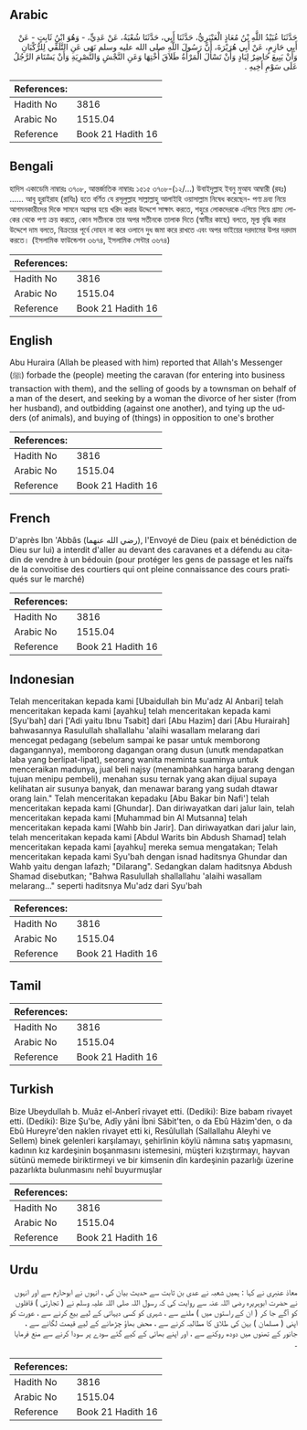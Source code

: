 ## Arabic


<div dir="rtl" lang="ar" style={{fontSize:'larger',backgroundColor:'#f8f9fa',padding:20}}>
حَدَّثَنَا عُبَيْدُ اللَّهِ بْنُ مُعَاذٍ الْعَنْبَرِيُّ، حَدَّثَنَا أَبِي، حَدَّثَنَا شُعْبَةُ، عَنْ عَدِيٍّ، - وَهُوَ ابْنُ ثَابِتٍ - عَنْ أَبِي حَازِمٍ، عَنْ أَبِي هُرَيْرَةَ، أَنَّ رَسُولَ اللَّهِ صلى الله عليه وسلم نَهَى عَنِ التَّلَقِّي لِلرُّكْبَانِ وَأَنْ يَبِيعَ حَاضِرٌ لِبَادٍ وَأَنْ تَسْأَلَ الْمَرْأَةُ طَلاَقَ أُخْتِهَا وَعَنِ النَّجْشِ وَالتَّصْرِيَةِ وَأَنْ يَسْتَامَ الرَّجُلُ عَلَى سَوْمِ أَخِيهِ ‏.‏
</div>
<div style={{backgroundColor:'#f8f9fa',padding:20, marginBottom: 10}}><table> <thead> <tr> <th>References:</th> <th></th> </tr> </thead> <tbody><tr><td>Hadith No</td><td>3816</td></tr><tr><td>Arabic No</td><td>1515.04</td></tr><tr><td>Reference</td><td>Book 21 Hadith 16</td></tr></tbody></table></div>

## Bengali


<div dir="ltr" lang="bn" style={{fontSize:'larger',backgroundColor:'#f8f9fa',padding:20}}>
হাদিস একাডেমি নাম্বারঃ ৩৭০৮, আন্তর্জাতিক নাম্বারঃ ১৫১৫ ৩৭০৮-(১২/...) উবাইদুল্লাহ ইবনু মুআয আম্বারী (রহঃ) ...... আবূ হুরাইরাহ (রাযিঃ) হতে বর্ণিত যে রসূলুল্লাহ সাল্লাল্লাহু আলাইহি ওয়াসাল্লাম নিষেধ করেছেন- পণ্য দ্রব্য নিয়ে আগমনকারীদের দিকে সামনে অগ্রসর হয়ে খরিদ করার উদ্দেশে সাক্ষাৎ করতে, শহুরে লোকদেরকে এগিয়ে গিয়ে গ্রাম্য লোকের থেকে পণ্য ক্রয় করতে, কোন সতীনকে তার অপর সতীনকে তালাক দিতে (স্বামীর কাছে) বলতে, মূল্য বৃদ্ধি করার উদ্দেশে দাম বলতে, বিক্রয়ের পূর্বে দোহন না করে ওলানে দুধ জমা করে রাখতে এবং অপর ভাইয়ের দরদামের উপর দরদাম করতে। (ইসলামিক ফাউন্ডেশন ৩৬৭৪, ইসলামিক সেন্টার ৩৬৭৪)
</div>
<div style={{backgroundColor:'#f8f9fa',padding:20, marginBottom: 10}}><table> <thead> <tr> <th>References:</th> <th></th> </tr> </thead> <tbody><tr><td>Hadith No</td><td>3816</td></tr><tr><td>Arabic No</td><td>1515.04</td></tr><tr><td>Reference</td><td>Book 21 Hadith 16</td></tr></tbody></table></div>

## English


<div dir="ltr" lang="en" style={{fontSize:'larger',backgroundColor:'#f8f9fa',padding:20}}>
Abu Huraira (Allah be pleased with him) reported that Allah's Messenger (ﷺ) forbade the (people) meeting the caravan (for entering into business transaction with them), and the selling of goods by a townsman on behalf of a man of the desert, and seeking by a woman the divorce of her sister (from her husband), and outbidding (against one another), and tying up the udders (of animals), and buying of (things) in opposition to one's brother
</div>
<div style={{backgroundColor:'#f8f9fa',padding:20, marginBottom: 10}}><table> <thead> <tr> <th>References:</th> <th></th> </tr> </thead> <tbody><tr><td>Hadith No</td><td>3816</td></tr><tr><td>Arabic No</td><td>1515.04</td></tr><tr><td>Reference</td><td>Book 21 Hadith 16</td></tr></tbody></table></div>

## French


<div dir="ltr" lang="fr" style={{fontSize:'larger',backgroundColor:'#f8f9fa',padding:20}}>
D'après Ibn 'Abbâs (رضي الله عنهما), l'Envoyé de Dieu (paix et bénédiction de Dieu sur lui) a interdit d'aller au devant des caravanes et a défendu au citadin de vendre à un bédouin (pour protéger les gens de passage et les naïfs de la convoitise des courtiers qui ont pleine connaissance des cours pratiqués sur le marché)
</div>
<div style={{backgroundColor:'#f8f9fa',padding:20, marginBottom: 10}}><table> <thead> <tr> <th>References:</th> <th></th> </tr> </thead> <tbody><tr><td>Hadith No</td><td>3816</td></tr><tr><td>Arabic No</td><td>1515.04</td></tr><tr><td>Reference</td><td>Book 21 Hadith 16</td></tr></tbody></table></div>

## Indonesian


<div dir="ltr" lang="id" style={{fontSize:'larger',backgroundColor:'#f8f9fa',padding:20}}>
Telah menceritakan kepada kami [Ubaidullah bin Mu'adz Al Anbari] telah menceritakan kepada kami [ayahku] telah menceritakan kepada kami [Syu'bah] dari ['Adi yaitu Ibnu Tsabit] dari [Abu Hazim] dari [Abu Hurairah] bahwasannya Rasulullah shallallahu 'alaihi wasallam melarang dari mencegat pedagang (sebelum sampai ke pasar untuk memborong dagangannya), memborong dagangan orang dusun (unutk mendapatkan laba yang berlipat-lipat), seorang wanita meminta suaminya untuk menceraikan madunya, jual beli najsy (menambahkan harga barang dengan tujuan menipu pembeli), menahan susu ternak yang akan dijual supaya kelihatan air susunya banyak, dan menawar barang yang sudah dtawar orang lain." Telah menceritakan kepadaku [Abu Bakar bin Nafi'] telah menceritakan kepada kami [Ghundar]. Dan diriwayatkan dari jalur lain, telah menceritakan kepada kami [Muhammad bin Al Mutsanna] telah menceritakan kepada kami [Wahb bin Jarir]. Dan diriwayatkan dari jalur lain, telah menceritakan kepada kami [Abdul Warits bin Abdush Shamad] telah menceritakan kepada kami [ayahku] mereka semua mengatakan; Telah menceritakan kepada kami Syu'bah dengan isnad haditsnya Ghundar dan Wahb yaitu dengan lafazh; "Dilarang". Sedangkan dalam haditsnya Abdush Shamad disebutkan; "Bahwa Rasulullah shallallahu 'alaihi wasallam melarang…" seperti haditsnya Mu'adz dari Syu'bah
</div>
<div style={{backgroundColor:'#f8f9fa',padding:20, marginBottom: 10}}><table> <thead> <tr> <th>References:</th> <th></th> </tr> </thead> <tbody><tr><td>Hadith No</td><td>3816</td></tr><tr><td>Arabic No</td><td>1515.04</td></tr><tr><td>Reference</td><td>Book 21 Hadith 16</td></tr></tbody></table></div>

## Tamil


<div dir="ltr" lang="ta" style={{fontSize:'larger',backgroundColor:'#f8f9fa',padding:20}}>

</div>
<div style={{backgroundColor:'#f8f9fa',padding:20, marginBottom: 10}}><table> <thead> <tr> <th>References:</th> <th></th> </tr> </thead> <tbody><tr><td>Hadith No</td><td>3816</td></tr><tr><td>Arabic No</td><td>1515.04</td></tr><tr><td>Reference</td><td>Book 21 Hadith 16</td></tr></tbody></table></div>

## Turkish


<div dir="ltr" lang="tr" style={{fontSize:'larger',backgroundColor:'#f8f9fa',padding:20}}>
Bize Ubeydullah b. Muâz el-Anberî rivayet etti. (Dediki): Bize babam rivayet etti. (Dediki): Bize Şu'be, Adîy yâni İbni Sâbit'ten, o da Ebû Hâzim'den, o da Ebû Hureyre'den naklen rivayet etti ki, Resûlullah (Sallallahu Aleyhi ve Sellem) binek gelenleri karşılamayı, şehirlinin köylü nâmına satış yapmasını, kadının kız kardeşinin boşanmasını istemesini, müşteri kızıştırmayı, hayvan sütünü memede biriktirmeyi ve bir kimsenin dîn kardeşinin pazarlığı üzerine pazarlıkta bulunmasını nehî buyurmuşlar
</div>
<div style={{backgroundColor:'#f8f9fa',padding:20, marginBottom: 10}}><table> <thead> <tr> <th>References:</th> <th></th> </tr> </thead> <tbody><tr><td>Hadith No</td><td>3816</td></tr><tr><td>Arabic No</td><td>1515.04</td></tr><tr><td>Reference</td><td>Book 21 Hadith 16</td></tr></tbody></table></div>

## Urdu


<div dir="rtl" lang="ur" style={{fontSize:'larger',backgroundColor:'#f8f9fa',padding:20}}>
معاذ عنبری نے کہا : ہمیں شعبہ نے عدی بن ثابت سے حدیث بیان کی ، انہوں نے ابوحازم سے اور انہوں نے حضرت ابوہریرہ رضی اللہ عنہ سے روایت کی کہ رسول اللہ صلی اللہ علیہ وسلم نے ( تجارتی ) قافلوں کو آگے جا کر ( ان کے راستوں میں ) ملنے سے ، شہری کو کسی دیہاتی کے لیے بیع کرنے سے ، عورت کو اپنی ( مسلمان ) بہن کی طلاق کا مطالبہ کرنے سے ، محض بھاؤ چڑھانے کے لیے قیمت لگانے سے ، جانور کے تھنوں میں دودھ روکنے سے ، اور اپنے بھائی کے کیے گئے سودے پر سودا کرنے سے منع فرمایا ۔
</div>
<div style={{backgroundColor:'#f8f9fa',padding:20, marginBottom: 10}}><table> <thead> <tr> <th>References:</th> <th></th> </tr> </thead> <tbody><tr><td>Hadith No</td><td>3816</td></tr><tr><td>Arabic No</td><td>1515.04</td></tr><tr><td>Reference</td><td>Book 21 Hadith 16</td></tr></tbody></table></div>